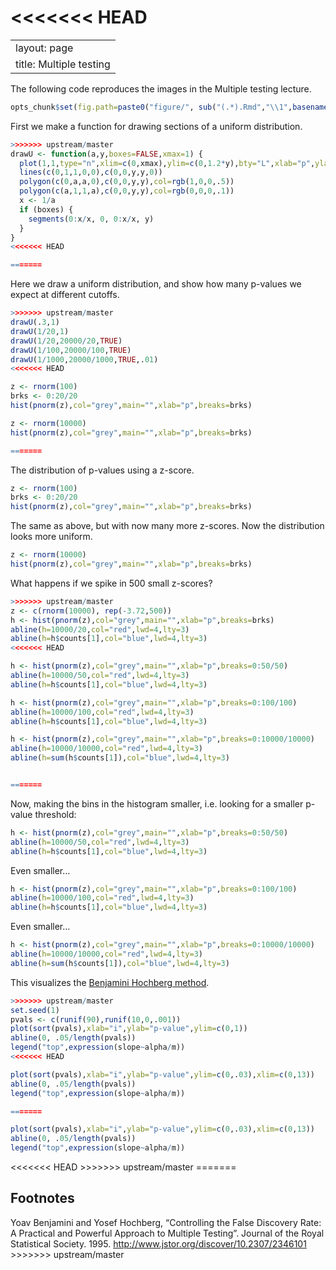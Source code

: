 <<<<<<< HEAD
=======
---
layout: page
title: Multiple testing
---

The following code reproduces the images in the Multiple testing lecture.

```r
opts_chunk$set(fig.path=paste0("figure/", sub("(.*).Rmd","\\1",basename(knitr:::knit_concord$get('infile'))), "-"))
```

First we make a function for drawing sections of a uniform distribution.

```r
>>>>>>> upstream/master
drawU <- function(a,y,boxes=FALSE,xmax=1) {
  plot(1,1,type="n",xlim=c(0,xmax),ylim=c(0,1.2*y),bty="L",xlab="p",ylab="",las=1)
  lines(c(0,1,1,0,0),c(0,0,y,y,0))
  polygon(c(0,a,a,0),c(0,0,y,y),col=rgb(1,0,0,.5))
  polygon(c(a,1,1,a),c(0,0,y,y),col=rgb(0,0,0,.1))
  x <- 1/a
  if (boxes) {
    segments(0:x/x, 0, 0:x/x, y)
  }
}
<<<<<<< HEAD

=======
```

Here we draw a uniform distribution, and show how many p-values we expect at different cutoffs.

```r
>>>>>>> upstream/master
drawU(.3,1)
drawU(1/20,1)
drawU(1/20,20000/20,TRUE)
drawU(1/100,20000/100,TRUE)
drawU(1/1000,20000/1000,TRUE,.01)
<<<<<<< HEAD

z <- rnorm(100)
brks <- 0:20/20
hist(pnorm(z),col="grey",main="",xlab="p",breaks=brks)

z <- rnorm(10000)
hist(pnorm(z),col="grey",main="",xlab="p",breaks=brks)

=======
```

The distribution of p-values using a z-score.

```r
z <- rnorm(100)
brks <- 0:20/20
hist(pnorm(z),col="grey",main="",xlab="p",breaks=brks)
```

The same as above, but with now many more z-scores. Now the distribution looks more uniform.

```r
z <- rnorm(10000)
hist(pnorm(z),col="grey",main="",xlab="p",breaks=brks)
```

What happens if we spike in 500 small z-scores?

```r
>>>>>>> upstream/master
z <- c(rnorm(10000), rep(-3.72,500))
h <- hist(pnorm(z),col="grey",main="",xlab="p",breaks=brks)
abline(h=10000/20,col="red",lwd=4,lty=3)
abline(h=h$counts[1],col="blue",lwd=4,lty=3)
<<<<<<< HEAD

h <- hist(pnorm(z),col="grey",main="",xlab="p",breaks=0:50/50)
abline(h=10000/50,col="red",lwd=4,lty=3)
abline(h=h$counts[1],col="blue",lwd=4,lty=3)

h <- hist(pnorm(z),col="grey",main="",xlab="p",breaks=0:100/100)
abline(h=10000/100,col="red",lwd=4,lty=3)
abline(h=h$counts[1],col="blue",lwd=4,lty=3)

h <- hist(pnorm(z),col="grey",main="",xlab="p",breaks=0:10000/10000)
abline(h=10000/10000,col="red",lwd=4,lty=3)
abline(h=sum(h$counts[1]),col="blue",lwd=4,lty=3)


=======
```

Now, making the bins in the histogram smaller, i.e. looking for a smaller p-value threshold:

```r
h <- hist(pnorm(z),col="grey",main="",xlab="p",breaks=0:50/50)
abline(h=10000/50,col="red",lwd=4,lty=3)
abline(h=h$counts[1],col="blue",lwd=4,lty=3)
```

Even smaller...

```r
h <- hist(pnorm(z),col="grey",main="",xlab="p",breaks=0:100/100)
abline(h=10000/100,col="red",lwd=4,lty=3)
abline(h=h$counts[1],col="blue",lwd=4,lty=3)
```

Even smaller...

```r
h <- hist(pnorm(z),col="grey",main="",xlab="p",breaks=0:10000/10000)
abline(h=10000/10000,col="red",lwd=4,lty=3)
abline(h=sum(h$counts[1]),col="blue",lwd=4,lty=3)
```

This visualizes the [Benjamini Hochberg method](#foot).

```r
>>>>>>> upstream/master
set.seed(1)
pvals <- c(runif(90),runif(10,0,.001))
plot(sort(pvals),xlab="i",ylab="p-value",ylim=c(0,1))
abline(0, .05/length(pvals))
legend("top",expression(slope~alpha/m))
<<<<<<< HEAD

plot(sort(pvals),xlab="i",ylab="p-value",ylim=c(0,.03),xlim=c(0,13))
abline(0, .05/length(pvals))
legend("top",expression(slope~alpha/m))

=======
```

```r
plot(sort(pvals),xlab="i",ylab="p-value",ylim=c(0,.03),xlim=c(0,13))
abline(0, .05/length(pvals))
legend("top",expression(slope~alpha/m))
```
<<<<<<< HEAD
>>>>>>> upstream/master
=======

## Footnotes <a name="foot"></a>

Yoav Benjamini and Yosef Hochberg, "Controlling the False Discovery Rate: A Practical and Powerful Approach to Multiple Testing". Journal of the Royal Statistical Society. 1995.
<http://www.jstor.org/discover/10.2307/2346101>
>>>>>>> upstream/master
